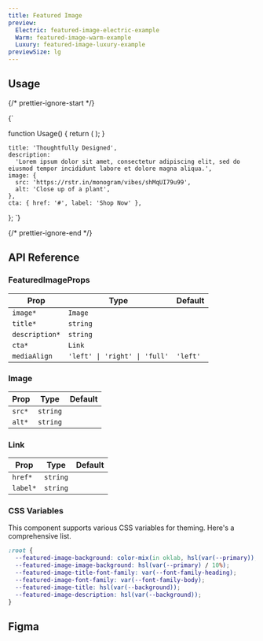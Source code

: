 ```yaml
---
title: Featured Image
preview:
  Electric: featured-image-electric-example
  Warm: featured-image-warm-example
  Luxury: featured-image-luxury-example
previewSize: lg
---
```


## Usage

{/* prettier-ignore-start */}

<CodeBlock lang="ts">{`

function Usage() {
    return (
      <FeaturedImage
        cta={featuredImage.cta}
        description={featuredImage.description}
        image={featuredImage.image}
        mediaAlign="left"
        title={featuredImage.title}
      />
    );
}

    title: 'Thoughtfully Designed',
    description:
      'Lorem ipsum dolor sit amet, consectetur adipiscing elit, sed do eiusmod tempor incididunt labore et dolore magna aliqua.',
    image: {
      src: 'https://rstr.in/monogram/vibes/shMqUI79u99',
      alt: 'Close up of a plant',
    },
    cta: { href: '#', label: 'Shop Now' },
};
`}
</CodeBlock>

{/* prettier-ignore-end */}

## API Reference

### FeaturedImageProps

| Prop           | Type                                         | Default  |
| -------------- | -------------------------------------------- | -------- |
| `image*`       | `Image` <Tooltip content="See Image below"/> |          |
| `title*`       | `string`                                     |          |
| `description*` | `string`                                     |          |
| `cta*`         | `Link` <Tooltip content="See Link below"/>   |          |
| `mediaAlign`   | `'left' \| 'right' \| 'full'`                | `'left'` |

### Image

| Prop   | Type     | Default |
| ------ | -------- | ------- |
| `src*` | `string` |         |
| `alt*` | `string` |         |

### Link

| Prop     | Type     | Default |
| -------- | -------- | ------- |
| `href*`  | `string` |         |
| `label*` | `string` |         |

### CSS Variables

This component supports various CSS variables for theming. Here's a comprehensive list.

```css
:root {
  --featured-image-background: color-mix(in oklab, hsl(var(--primary)), black 75%);
  --featured-image-image-background: hsl(var(--primary) / 10%);
  --featured-image-title-font-family: var(--font-family-heading);
  --featured-image-font-family: var(--font-family-body);
  --featured-image-title: hsl(var(--background));
  --featured-image-description: hsl(var(--background));
}
```

## Figma

<Figma url="https://www.figma.com/design/GAKpWYdZ0ZVOSFtNPHliJM/Soul-Vibe?node-id=2275-42374" />
